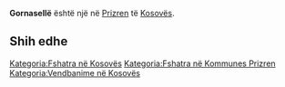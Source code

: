 {{Fshat në 
 | Emri                = Gornasellë
 | EmriAlt                = 
 | NAME_SHORT_FORM=      
 | NAME_GENERIC=      
 | NAME_SORT_NAME_RO=      GORNASELLE
 | FULL_NAME_RO = Gornasellë
 | FULL_NAME_ND_RO=Gornaselle
 | SORT_NAME_RG=GORNASELLE
 | FULL_NAME_RG=Gornasellë
 | FULL_NAME_ND_RG=Gornaselle
 | SRP_NAME_SHORT_FORM=      
 | SRP_NAME_GENERIC=      
 | SRP_NAME_SORT_NAME_RO=      
 | SRP_FULL_NAME_RO = 
 | SRP_FULL_NAME_ND_RO=
 | SRP_SORT_NAME_RG=
 | SRP_FULL_NAME_RG=
 | SRP_FULL_NAME_ND_RG=
 | Emri (Rasa dhanore) = 
 | Figura              = 
 | Shteti              = Kosovo
 | Komuna              = Prizren
 | Kodi postar         = 
 | Sipërfaqja          = 

 | Popullsia           = 

 | Regj. i popullsisë  = 
 | Dend. e popullsisë  = 
 | Faqja zyrtare       = 
 <!--- Koordinatat ----> 
 | Gjerësia            = 42.177778
 | Gjatësia            = 20.930833
 | Lartësia            = 
}}
'''Gornasellë''' është një [[]] në [[Prizren]] të [[Kosovës]].

<!-- == Gjeografia == -->
<!-- == Historia == -->
<!-- == Demografia == -->
== Shih edhe ==
{{Komuna Prizren}}
{{Kosovo-Administrata-Cung}}

[[Kategoria:Fshatra në Kosovës]]
[[Kategoria:Fshatra në Kommunes Prizren]]
[[Kategoria:Vendbanime në Kosovës]]